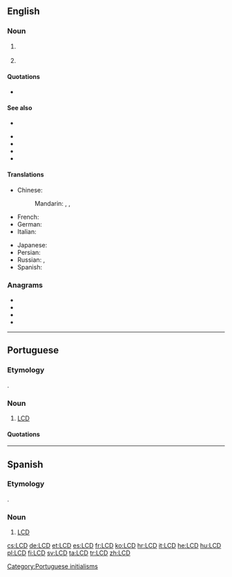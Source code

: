 ==English==
{{wikipedia}}

===Noun===
{{en-noun}}

# {{lb|en|electronics|computing}} {{initialism of|lang=en|[[liquid crystal display]]}}
# {{lb|en|number theory}} {{initialism of|lang=en|[[lowest common denominator]] / [[least common denominator]]}}

====Quotations====
* {{sense|liquid crystal display}} {{seeCites|lang=en}}

====See also====
{{sense|lowest common denominator}}
* {{l|en|GCF}}
{{sense|liquid crystal display}}
* {{l|en|CRT}}
* {{l|en|LED}}
* {{l|en|TFT}}
* {{l|en|VDU}}

====Translations====
{{trans-top|liquid crystal display}}
* Chinese:
*: Mandarin: {{t|cmn|液晶显示屏|sc=Hani}}, {{t|cmn|液晶显示器|sc=Hani}}, {{t+|cmn|LCD|sc=Hani}}
* French: {{t+|fr|ACL}}
* German: {{t-needed|de}}
* Italian: {{t+|it|LCD|m}}
{{trans-mid}}
* Japanese: {{t-needed|ja}}
* Persian: {{t|fa|ال‌سی‌دی|tr=el-si-di|sc=fa-Arab}}
* Russian: {{t|ru|ЖКД|m}}, {{t|ru|ЖК-диспле́й|m}}
* Spanish: {{t+|es|LCD|m}}
{{trans-bottom}}

===Anagrams===
* {{l|en|CDL}}
* {{l|en|DCL}}
* {{l|en|DLC}}
* {{l|en|LDC}}

----

==Portuguese==
{{wikipedia|lang=pt}}

===Etymology===
{{borrowing|en|LCD|lang=pt}}.

===Noun===
{{pt-noun|m|s}}

# {{lb|pt|electronics|computing}} [[#English|LCD]] {{gloss|liquid crystal display}}

====Quotations====
{{seeCites|lang=pt}}

[[Category:Portuguese initialisms]]

----

==Spanish==
{{wikipedia|lang=es}}

===Etymology===
{{borrowing|en|LCD|lang=es}}.

===Noun===
{{es-noun|m}}

# {{lb|es|electronics|computing}} [[#English|LCD]] {{gloss|liquid crystal display}}

[[cs:LCD]]
[[de:LCD]]
[[et:LCD]]
[[es:LCD]]
[[fr:LCD]]
[[ko:LCD]]
[[hr:LCD]]
[[it:LCD]]
[[he:LCD]]
[[hu:LCD]]
[[pl:LCD]]
[[fi:LCD]]
[[sv:LCD]]
[[ta:LCD]]
[[tr:LCD]]
[[zh:LCD]]